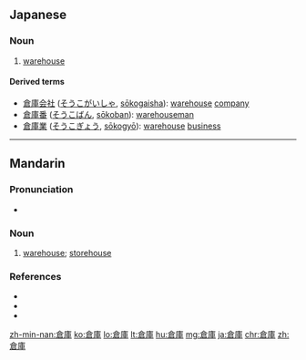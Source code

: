==Japanese==
{{ja-kanjitab|そう|こ|yomi=on}}

===Noun===
{{ja-noun|そうこ}}

# [[warehouse]]

====Derived terms====
* [[倉庫会社]] ([[そうこがいしゃ]], [[sōkogaisha]]): [[warehouse]] [[company]]
* [[倉庫番]] ([[そうこばん]], [[sōkoban]]): [[warehouseman]]
* [[倉庫業]] ([[そうこぎょう]], [[sōkogyō]]): [[warehouse]] [[business]]

----

==Mandarin==
{{Hani-forms|[[仓库]]|[[倉]][[庫]]}}

===Pronunciation===
* {{IPA|[ tsʰaŋ˥˥kʰu˥˩ ]|lang=cmn}}

===Noun===
{{cmn-noun|t|pin=cāngkù|pint=cang1ku4|tra=倉庫|sim=仓库|mw=座|rs=人08}}

# {{context|Intermediate Mandarin|lang=cmn|sc=Hant|sort=人08}} [[warehouse]]; [[storehouse]]

===References===
* {{reference-book | last = Wu | first = Jingrong (ed.) | authorlink =  | coauthors =  | year = 1985 | title = The Pinyin CHINESE-ENGLISH DICTIONARY | language = Mandarin/English | publisher = The Commercial Press | location = Beijing, Hong Kong | id = ISBN 0471867969}}
* {{reference-book | last = Shao | first = Jingmin (ed.) | authorlink =  | coauthors =  | year = 2000 | title = HSK Dictionary (HSK汉语水平考试词典) | language = Mandarin/English | publisher = Huadong Teachers College Publishers | location = Shanghai | id = ISBN 7561720785}}
* {{cite web|url=http://www.dreye.com/|title=倉庫|work=Dr. eye|language=Mandarin/English|accessdate=2008-11-02}}

[[zh-min-nan:倉庫]]
[[ko:倉庫]]
[[lo:倉庫]]
[[lt:倉庫]]
[[hu:倉庫]]
[[mg:倉庫]]
[[ja:倉庫]]
[[chr:倉庫]]
[[zh:倉庫]]